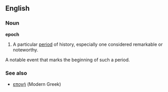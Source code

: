 ==English==
===Noun===
'''epoch'''

# A particular [[period]] of history, especially one considered remarkable or noteworthy. 
A notable event that marks the beginning of such a period.

===See also===
*[[εποχή]] (Modern Greek)